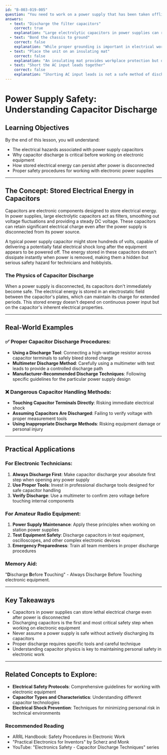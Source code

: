 ```yaml
---
id: "B-003-019-005"
question: "You need to work on a power supply that has been taken offline. What is the first thing you should do once the cabinet is open?"
answers:
  - text: "Discharge the filter capacitors"
    correct: true
    explanation: "Large electrolytic capacitors in power supplies can retain significant electrical charge even after the power supply is disconnected. These capacitors can store potentially lethal voltages for hours or even days after being powered off. Discharging them before working on the circuit is critical to prevent electrical shock, which could cause serious injury or death."
  - text: "Bond the chassis to ground"
    correct: false
    explanation: "While proper grounding is important in electrical work, this is not the first immediate step when opening a power supply. Chassis bonding occurs after initial safety precautions like capacitor discharge. Attempting to ground the chassis before discharging capacitors does not eliminate the stored electrical energy that poses an immediate shock hazard."
  - text: "Place the unit on an insulating mat"
    correct: false
    explanation: "An insulating mat provides workplace protection but does not address the primary safety concern of stored electrical charge in the power supply's capacitors. While using an insulating mat is a good practice, it does not eliminate the immediate risk of electrical shock from charged capacitors."
  - text: "Short the AC input leads together"
    correct: false
    explanation: "Shorting AC input leads is not a safe method of discharging capacitors and could potentially cause additional hazards. This action does not effectively discharge the DC filter capacitors that store dangerous voltage in the power supply's internal circuitry."
---
```


# Power Supply Safety: Understanding Capacitor Discharge

## Learning Objectives
By the end of this lesson, you will understand:
- The electrical hazards associated with power supply capacitors
- Why capacitor discharge is critical before working on electronic equipment
- How stored electrical energy can persist after power is disconnected
- Proper safety procedures for working with electronic power supplies

---

## The Concept: Stored Electrical Energy in Capacitors

Capacitors are electronic components designed to store electrical energy. In power supplies, large electrolytic capacitors act as filters, smoothing out voltage fluctuations and providing a steady DC voltage. These capacitors can retain significant electrical charge even after the power supply is disconnected from its power source.

A typical power supply capacitor might store hundreds of volts, capable of delivering a potentially fatal electrical shock long after the equipment appears to be powered off. The energy stored in these capacitors doesn't dissipate instantly when power is removed, making them a hidden but serious safety hazard for technicians and hobbyists.

### The Physics of Capacitor Discharge

When a power supply is disconnected, its capacitors don't immediately become safe. The electrical energy is stored in an electrostatic field between the capacitor's plates, which can maintain its charge for extended periods. This stored energy doesn't depend on continuous power input but on the capacitor's inherent electrical properties.

---

## Real-World Examples

### ✅ Proper Capacitor Discharge Procedures:
- **Using a Discharge Tool**: Connecting a high-wattage resistor across capacitor terminals to safely bleed stored charge
- **Multimeter Discharge Method**: Carefully using a multimeter with test leads to provide a controlled discharge path
- **Manufacturer-Recommended Discharge Techniques**: Following specific guidelines for the particular power supply design

### ❌ Dangerous Capacitor Handling Methods:
- **Touching Capacitor Terminals Directly**: Risking immediate electrical shock
- **Assuming Capacitors Are Discharged**: Failing to verify voltage with proper measurement tools
- **Using Inappropriate Discharge Methods**: Risking equipment damage or personal injury

---

## Practical Applications

### For Electronic Technicians:
1. **Always Discharge First**: Make capacitor discharge your absolute first step when opening any power supply
2. **Use Proper Tools**: Invest in professional discharge tools designed for safe capacitor handling
3. **Verify Discharge**: Use a multimeter to confirm zero voltage before touching internal components

### For Amateur Radio Equipment:
1. **Power Supply Maintenance**: Apply these principles when working on station power supplies
2. **Test Equipment Safety**: Discharge capacitors in test equipment, oscilloscopes, and other complex electronic devices
3. **Emergency Preparedness**: Train all team members in proper discharge procedures

### Memory Aid:
"**D**ischarge **B**efore **T**ouching" - Always Discharge Before Touching electronic equipment.

---

## Key Takeaways

- Capacitors in power supplies can store lethal electrical charge even after power is disconnected
- Discharging capacitors is the first and most critical safety step when working on electronic equipment
- Never assume a power supply is safe without actively discharging its capacitors
- Proper discharge requires specific tools and careful technique
- Understanding capacitor physics is key to maintaining personal safety in electronic work

---

## Related Concepts to Explore:
- **Electrical Safety Protocols**: Comprehensive guidelines for working with electronic equipment
- **Capacitor Types and Characteristics**: Understanding different capacitor technologies
- **Electrical Shock Prevention**: Techniques for minimizing personal risk in technical environments

### Recommended Reading
- ARRL Handbook: Safety Procedures in Electronic Work
- "Practical Electronics for Inventors" by Scherz and Monk
- YouTube: "Electronics Safety - Capacitor Discharge Techniques" series